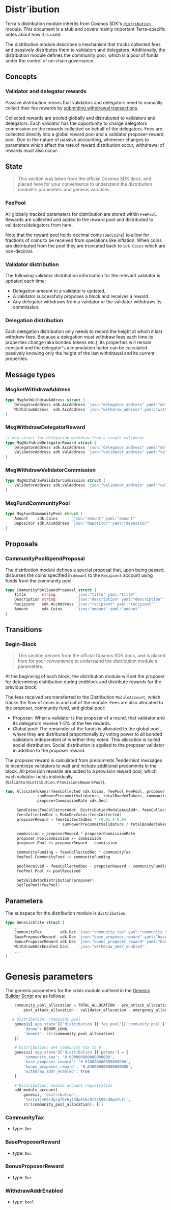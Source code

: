 
# Distr`ibution

<Admonition type="info">

Terra's distribution module inherits from Cosmos SDK's [`distribution`](https://docs.cosmos.network/master/modules/distribution/) module. This document is a stub and covers mainly important Terra-specific notes about how it is used.

</Admonition>

The distribution module describes a mechanism that tracks collected fees and passively distributes them to validators and delegators. Additionally, the distribution module defines the community pool, which is a pool of funds under the control of on-chain governance.

## Concepts

### Validator and delegator rewards

<Admonition type="info">

Passive distribution means that validators and delegators need to manually collect their fee rewards by [submitting withdrawal transactions](../terrad/subcommands.mdx#tx-distribution-withdraw-rewards).

</Admonition>

Collected rewards are pooled globally and distrubuted to validators and delegators. Each validator has the opportunity to charge delegators commission on the rewards collected on behalf of the delegators. Fees are collected directly into a global reward pool and a validator proposer-reward pool. Due to the nature of passive accounting, whenever changes to parameters which affect the rate of reward distribution occur, withdrawal of rewards must also occur.

## State

> This section was taken from the official Cosmos SDK docs, and placed here for your convenience to understand the distribution module's parameters and genesis variables.

### FeePool

All globally tracked parameters for distribution are stored within
`FeePool`. Rewards are collected and added to the reward pool and
distributed to validators/delegators from here.

Note that the reward pool holds decimal coins (`DecCoins`) to allow
for fractions of coins to be received from operations like inflation.
When coins are distributed from the pool they are truncated back to
`sdk.Coins` which are non-decimal.

### Validator distribution

The following validator distribution information for the relevant validator is updated each time:

- Delegation amount to a validator is updated,
- A validator successfully proposes a block and receives a reward.
- Any delegator withdraws from a validator or the validator withdraws its commission.

### Delegation distribution

Each delegation distribution only needs to record the height at which it last
withdrew fees. Because a delegation must withdraw fees each time its
properties change (aka bonded tokens etc.), its properties will remain constant
and the delegator's accumulation factor can be calculated passively knowing
only the height of the last withdrawal and its current properties.

## Message types

### MsgSetWithdrawAddress

```go
type MsgSetWithdrawAddress struct {
	DelegatorAddress sdk.AccAddress `json:"delegator_address" yaml:"delegator_address"`
	WithdrawAddress  sdk.AccAddress `json:"withdraw_address" yaml:"withdraw_address"`
}
```

### MsgWithdrawDelegatorReward

```go
// msg struct for delegation withdraw from a single validator
type MsgWithdrawDelegatorReward struct {
	DelegatorAddress sdk.AccAddress `json:"delegator_address" yaml:"delegator_address"`
	ValidatorAddress sdk.ValAddress `json:"validator_address" yaml:"validator_address"`
}
```

### MsgWithdrawValidatorCommission

```go
type MsgWithdrawValidatorCommission struct {
	ValidatorAddress sdk.ValAddress `json:"validator_address" yaml:"validator_address"`
}
```

### MsgFundCommunityPool

```go
type MsgFundCommunityPool struct {
	Amount    sdk.Coins      `json:"amount" yaml:"amount"`
	Depositor sdk.AccAddress `json:"depositor" yaml:"depositor"`
}
```

## Proposals

### CommunityPoolSpendProposal

The distribution module defines a special proposal that, upon being passed, disburses the coins specified in `Amount` to the `Recipient` account using funds from the community pool.

```go
type CommunityPoolSpendProposal struct {
	Title       string         `json:"title" yaml:"title"`
	Description string         `json:"description" yaml:"description"`
	Recipient   sdk.AccAddress `json:"recipient" yaml:"recipient"`
	Amount      sdk.Coins      `json:"amount" yaml:"amount"`
}
```

## Transitions

### Begin-Block

> This section derives from the official Cosmos SDK docs, and is placed here for your convenience to understand the distribution module's parameters.

At the beginning of each block, the distribution module will set the proposer for determining distribution during endblock and distribute rewards for the previous block.

The fees received are transferred to the Distribution `ModuleAccount`, which tracks the flow of coins in and out of the module. Fees are also allocated to the proposer, community fund, and global pool:

- Proposer: When a validator is the proposer of a round, that validator and its delegators receive 1-5% of the fee rewards.
- Global pool: The remainder of the funds is allocated to the global pool, where they are distributed proportionally by voting power to all bonded validators independent of whether they voted. This allocation is called social distribution. Social distribution is applied to the proposer validator in addition to the proposer reward.

The proposer reward is calculated from precommits Tendermint messages to incentivize validators to wait and include additional precommits in the block. All provision rewards are added to a provision reward pool, which each validator holds individually (`ValidatorDistribution.ProvisionsRewardPool`).

```go
func AllocateTokens(feesCollected sdk.Coins, feePool FeePool, proposer ValidatorDistribution,
              sumPowerPrecommitValidators, totalBondedTokens, communityTax,
              proposerCommissionRate sdk.Dec)

     SendCoins(FeeCollectorAddr, DistributionModuleAccAddr, feesCollected)
     feesCollectedDec = MakeDecCoins(feesCollected)
     proposerReward = feesCollectedDec * (0.01 + 0.04
                       * sumPowerPrecommitValidators / totalBondedTokens)

     commission = proposerReward * proposerCommissionRate
     proposer.PoolCommission += commission
     proposer.Pool += proposerReward - commission

     communityFunding = feesCollectedDec * communityTax
     feePool.CommunityFund += communityFunding

     poolReceived = feesCollectedDec - proposerReward - communityFunding
     feePool.Pool += poolReceived

     SetValidatorDistribution(proposer)
     SetFeePool(feePool)
```

## Parameters

The subspace for the distribution module is `distribution`.

```go
type GenesisState struct {
	...
	CommunityTax        sdk.Dec `json:"community_tax" yaml:"community_tax"`
	BaseProposerReward	sdk.Dec `json:"base_proposer_reward" yaml:"base_proposer_reward"`
	BonusProposerReward	sdk.Dec	`json:"bonus_proposer_reward" yaml:"bonus_proposer_reward"`
	WithdrawAddrEnabled bool 	`json:"withdraw_addr_enabled"`
	...
}
```

# Genesis parameters

The genesis parameters for the crisis module outlined in the [Genesis Builder Script](https://github.com/terra-money/genesis-tools/blob/main/src/genesis_builder.py#L277) are as follows:


```py
    community_pool_allocation = TOTAL_ALLOCATION - pre_attack_allocation - \
        post_attack_allocation - validator_allocation - emergency_allocation

   # Distribution: community pool
    genesis['app_state']['distribution']['fee_pool']['community_pool'] = [{
        'denom': DENOM_LUNA,
        'amount': str(community_pool_allocation)
    }]

    # Distribution: set community tax to 0
    genesis['app_state']['distribution']['params'] = {
        'community_tax': '0.000000000000000000',
        'base_proposer_reward': '0.010000000000000000',
        'bonus_proposer_reward': '0.040000000000000000',
        'withdraw_addr_enabled': True
    }

    # Distribution: module account registration
    add_module_account(
        genesis, 'distribution',
        'terra1jv65s3grqf6v6jl3dp4t6c9t9rk99cd8pm7utl',
        str(community_pool_allocation), [])

```

### CommunityTax

- type: `Dec`

### BaseProposerReward

- type: `Dec`

### BonusProposerReward

- type: `Dec`

### WithdrawAddrEnabled

- type: `bool`
